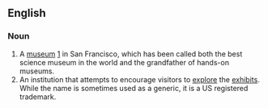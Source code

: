 ==English==

===Noun===
{{en-noun}}

#A [[museum]] [http://www.exploratorium.edu] in San Francisco, which has been called both the best science museum in the world and the grandfather of hands-on museums.
# An institution that attempts to encourage visitors to [[explore]] the [[exhibit]]s. While the name is sometimes used as a generic, it is a US registered trademark.